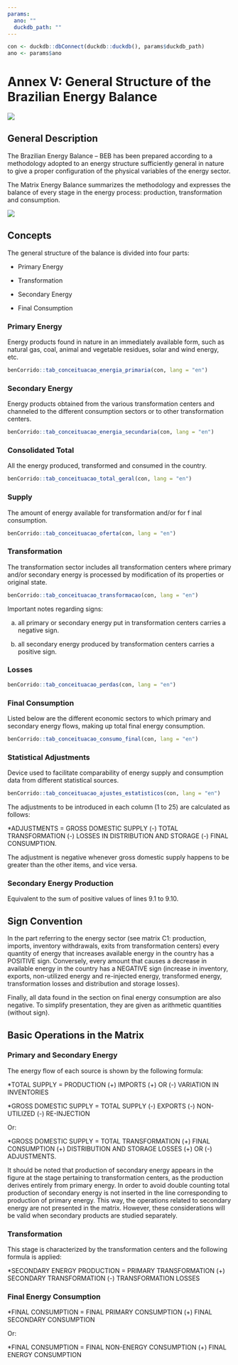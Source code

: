 ```yaml
---
params:
  ano: ""
  duckdb_path: ""
---
```


```r
con <- duckdb::dbConnect(duckdb::duckdb(), params$duckdb_path)
ano <- params$ano
```

# Annex V: General Structure of the Brazilian Energy Balance {-}

![](../img/capas/imagem_cap_anexo.png)

## General Description

The Brazilian Energy Balance – BEB has been prepared according to a methodology adopted to an energy structure sufficiently general in nature to give a proper configuration of the physical variables of the energy sector.

The Matrix Energy Balance summarizes the methodology and expresses the balance of every stage in the energy process: production, transformation and consumption.

![](../img/Figura_DescricaoGeral_Anexo_V_EN.png)

## Concepts

The general structure of the balance is divided into four parts:

- Primary Energy

- Transformation

- Secondary Energy

- Final Consumption

### Primary Energy

Energy products found in nature in an immediately available form, such as natural gas, coal, animal and vegetable residues, solar and wind energy, etc.

```r
benCorrido::tab_conceituacao_energia_primaria(con, lang = "en")
```

### Secondary Energy

Energy products obtained from the various transformation centers and channeled to the different consumption sectors or to other transformation centers.

```r
benCorrido::tab_conceituacao_energia_secundaria(con, lang = "en")
```

### Consolidated Total

All the energy produced, transformed and consumed in the country.

```r
benCorrido::tab_conceituacao_total_geral(con, lang = "en")
```

### Supply

The amount of energy available for transformation and/or for f inal consumption.

```r
benCorrido::tab_conceituacao_oferta(con, lang = "en")
```

### Transformation

The transformation sector includes all transformation centers where primary and/or secondary energy is processed by modification of its properties or original state.

```r
benCorrido::tab_conceituacao_transformacao(con, lang = "en")
```

Important notes regarding signs:

a) all primary or secondary energy put in transformation centers carries a negative sign.

b) all secondary energy produced by transformation centers carries a positive sign.

### Losses

```r
benCorrido::tab_conceituacao_perdas(con, lang = "en")
```

### Final Consumption

Listed below are the different economic sectors to which primary and secondary energy flows, making up total final energy consumption.

```r
benCorrido::tab_conceituacao_consumo_final(con, lang = "en")
```

###  Statistical Adjustments

Device used to facilitate comparability of energy supply and consumption data from different statistical sources.

```r
benCorrido::tab_conceituacao_ajustes_estatisticos(con, lang = "en")
```

The adjustments to be introduced in each column (1 to 25) are calculated as follows:

*ADJUSTMENTS = GROSS DOMESTIC SUPPLY (-) TOTAL TRANSFORMATION (-) LOSSES IN DISTRIBUTION AND STORAGE (-) FINAL CONSUMPTION.

The adjustment is negative whenever gross domestic supply happens to be greater than the other items, and vice versa.

### Secondary Energy Production

Equivalent to the sum of positive values of lines 9.1 to 9.10.

## Sign Convention

In the part referring to the energy sector (see matrix C1: production, imports, inventory withdrawals, exits from transformation centers) every quantity of energy that increases available energy in the country has a POSITIVE sign. Conversely, every amount that causes a decrease in available energy in the country has a NEGATIVE sign (increase in inventory, exports, non-utilized energy and re-injected energy, transformed energy, transformation losses and distribution and storage losses).

Finally, all data found in the section on final energy consumption are also negative. To simplify presentation, they are given as arithmetic quantities (without sign).

## Basic Operations in the Matrix

### Primary and Secondary Energy

The energy flow of each source is shown by the following formula:

*TOTAL SUPPLY = PRODUCTION (+) IMPORTS (+) OR (-) VARIATION IN INVENTORIES

*GROSS DOMESTIC SUPPLY = TOTAL SUPPLY (-) EXPORTS (-) NON-UTILIZED (-) RE-INJECTION

Or:

*GROSS DOMESTIC SUPPLY = TOTAL TRANSFORMATION (+) FINAL CONSUMPTION (+) DISTRIBUTION AND STORAGE LOSSES (+) OR (-) ADJUSTMENTS.

It should be noted that production of secondary energy appears in the figure at the stage pertaining to transformation centers, as the production derives entirely from primary energy. In order to avoid double counting total production of secondary energy is not inserted in the line corresponding to production of primary energy. This way, the operations related to secondary energy are not presented in the matrix. However, these considerations will be valid when secondary products are studied separately.

### Transformation

This stage is characterized by the transformation centers and the following formula is applied:

*SECONDARY ENERGY PRODUCTION = PRIMARY TRANSFORMATION (+) SECONDARY TRANSFORMATION (-) TRANSFORMATION LOSSES

### Final Energy Consumption

*FINAL CONSUMPTION = FINAL PRIMARY CONSUMPTION (+) FINAL SECONDARY CONSUMPTION

Or:

*FINAL CONSUMPTION = FINAL NON-ENERGY CONSUMPTION (+) FINAL ENERGY CONSUMPTION